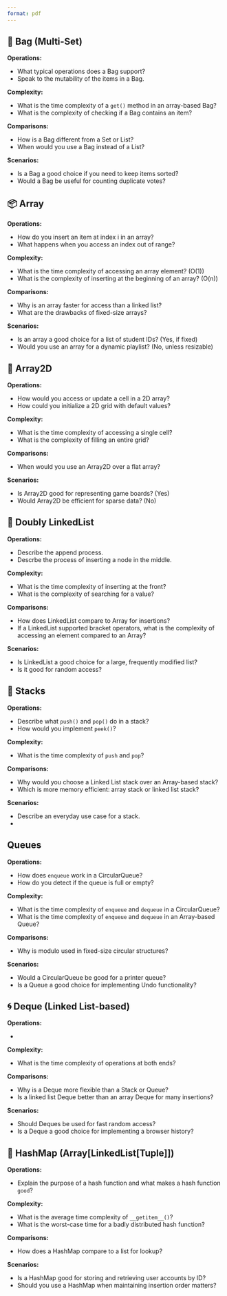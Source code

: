 ```yaml
---
format: pdf
---
```


## 🧺 Bag (Multi-Set)

**Operations:**

- What typical operations does a Bag support?
- Speak to the mutability of the items in a Bag.

**Complexity:**

- What is the time complexity of a `get()` method in an array-based Bag?
- What is the complexity of checking if a Bag contains an item?

**Comparisons:**

- How is a Bag different from a Set or List?
- When would you use a Bag instead of a List?

**Scenarios:**

- Is a Bag a good choice if you need to keep items sorted? 
- Would a Bag be useful for counting duplicate votes? 


\newpage 

## 📦 Array

**Operations:**

- How do you insert an item at index i in an array?
- What happens when you access an index out of range?

**Complexity:**

- What is the time complexity of accessing an array element? (O(1))
- What is the complexity of inserting at the beginning of an array? (O(n))

**Comparisons:**

- Why is an array faster for access than a linked list?
- What are the drawbacks of fixed-size arrays?

**Scenarios:**

- Is an array a good choice for a list of student IDs? (Yes, if fixed)
- Would you use an array for a dynamic playlist? (No, unless resizable)

\newpage 

## 📐 Array2D

**Operations:**

- How would you access or update a cell in a 2D array?
- How could you initialize a 2D grid with default values?

**Complexity:**

- What is the time complexity of accessing a single cell? 
- What is the complexity of filling an entire grid? 

**Comparisons:**

- When would you use an Array2D over a flat array?

**Scenarios:**

- Is Array2D good for representing game boards? (Yes)
- Would Array2D be efficient for sparse data? (No)

\newpage 

## 🔗 Doubly LinkedList

**Operations:**

- Describe the append process.
- Descrbe the process of inserting a node in the middle.


**Complexity:**

- What is the time complexity of inserting at the front? 
- What is the complexity of searching for a value? 

**Comparisons:**

- How does LinkedList compare to Array for insertions?
- If a LinkedList supported bracket operators, what is the complexity of accessing an element compared to an Array?

**Scenarios:**

- Is LinkedList a good choice for a large, frequently modified list? 
- Is it good for random access?

\newpage 


## 🥞 Stacks

**Operations:**

- Describe what `push()` and `pop()` do in a stack?
- How would you implement `peek()`?

**Complexity:**

- What is the time complexity of `push` and `pop`?

**Comparisons:**

- Why would you choose a Linked List stack over an Array-based stack?
- Which is more memory efficient: array stack or linked list stack?

**Scenarios:**

- Describe an everyday use case for a stack.
- 

\newpage 


## Queues

**Operations:**

- How does `enqueue` work in a CircularQueue?
- How do you detect if the queue is full or empty?

**Complexity:**

- What is the time complexity of `enqueue` and `dequeue` in a CircularQueue?
- What is the time complexity of `enqueue` and `dequeue` in an Array-based Queue?

**Comparisons:**

- Why is modulo used in fixed-size circular structures?


**Scenarios:**

- Would a CircularQueue be good for a printer queue?
- Is a Queue a good choice for implementing Undo functionality? 

\newpage 


## 🌀 Deque (Linked List-based)

**Operations:**

- 

**Complexity:**

- What is the time complexity of operations at both ends? 

**Comparisons:**

- Why is a Deque more flexible than a Stack or Queue?
- Is a linked list Deque better than an array Deque for many insertions? 

**Scenarios:**

- Should Deques be used for fast random access?
- Is a Deque a good choice for implementing a browser history?


\newpage 


## 🧠 HashMap (Array[LinkedList[Tuple]])

**Operations:**

- Explain the purpose of a hash function and what makes a hash function `good`?

**Complexity:**

- What is the average time complexity of `__getitem__()`? 
- What is the worst-case time for a badly distributed hash function?

**Comparisons:**

- How does a HashMap compare to a list for lookup?

**Scenarios:**

- Is a HashMap good for storing and retrieving user accounts by ID? 
- Should you use a HashMap when maintaining insertion order matters?

